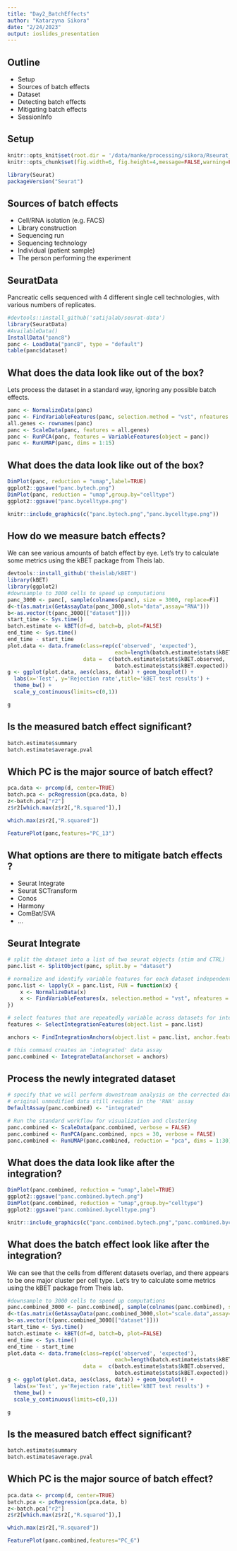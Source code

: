 ```yaml
---
title: "Day2_BatchEffects"
author: "Katarzyna Sikora"
date: "2/24/2023"
output: ioslides_presentation
---
```


## Outline

- Setup
- Sources of batch effects
- Dataset
- Detecting batch effects
- Mitigating batch effects
- SessionInfo

## Setup

```r
knitr::opts_knit$set(root.dir = '/data/manke/processing/sikora/Rseurat_wdir')
knitr::opts_chunk$set(fig.width=6, fig.height=4,message=FALSE,warning=FALSE) 
```

```r
library(Seurat)
packageVersion("Seurat")

```
## Sources of batch effects

- Cell/RNA isolation (e.g. FACS)
- Library construction
- Sequencing run
- Sequencing technology
- Individual (patient sample)
- The person performing the experiment


## SeuratData

Pancreatic cells sequenced with 4 different single cell technologies, with various numbers of replicates.

```r
#devtools::install_github('satijalab/seurat-data')
library(SeuratData)
#AvailableData()
InstallData("panc8")
panc <- LoadData("panc8", type = "default")
table(panc$dataset)
```

## What does the data look like out of the box?

Lets process the dataset in a standard way, ignoring any possible batch effects.

```r
panc <- NormalizeData(panc)
panc <- FindVariableFeatures(panc, selection.method = "vst", nfeatures = 2000)
all.genes <- rownames(panc)
panc <- ScaleData(panc, features = all.genes)
panc <- RunPCA(panc, features = VariableFeatures(object = panc))
panc <- RunUMAP(panc, dims = 1:15)
```

## What does the data look like out of the box?

```r
DimPlot(panc, reduction = "umap",label=TRUE)
ggplot2::ggsave("panc.bytech.png")
DimPlot(panc, reduction = "umap",group.by="celltype")
ggplot2::ggsave("panc.bycelltype.png")

knitr::include_graphics(c("panc.bytech.png","panc.bycelltype.png"))
```

## How do we measure batch effects?

We can see various amounts of batch effect by eye. Let's try to calculate some metrics using the kBET package from Theis lab.

```r
devtools::install_github('theislab/kBET')
library(kBET)
library(ggplot2)
#downsample to 3000 cells to speed up computations
panc_3000 <- panc[, sample(colnames(panc), size = 3000, replace=F)]
d<-t(as.matrix(GetAssayData(panc_3000,slot="data",assay="RNA")))
b<-as.vector(t(panc_3000[["dataset"]]))
start_time <- Sys.time()
batch.estimate <- kBET(df=d, batch=b, plot=FALSE)
end_time <- Sys.time()
end_time - start_time
plot.data <- data.frame(class=rep(c('observed', 'expected'), 
                                  each=length(batch.estimate$stats$kBET.observed)), 
                        data =  c(batch.estimate$stats$kBET.observed,
                                  batch.estimate$stats$kBET.expected))
g <- ggplot(plot.data, aes(class, data)) + geom_boxplot() + 
  labs(x='Test', y='Rejection rate',title='kBET test results') +
  theme_bw() +  
  scale_y_continuous(limits=c(0,1))

g
```

## Is the measured batch effect significant?

```r
batch.estimate$summary
batch.estimate$average.pval
```

## Which PC is the major source of batch effect?

```r
pca.data <- prcomp(d, center=TRUE) 
batch.pca <- pcRegression(pca.data, b)
z<-batch.pca["r2"]
z$r2[which.max(z$r2[,"R.squared"]),]

which.max(z$r2[,"R.squared"])

FeaturePlot(panc,features="PC_13")

```

## What options are there to mitigate batch effects ?

- Seurat Integrate
- Seurat SCTransform
- Conos
- Harmony
- ComBat/SVA
- ...

## Seurat Integrate

```r
# split the dataset into a list of two seurat objects (stim and CTRL)
panc.list <- SplitObject(panc, split.by = "dataset")

# normalize and identify variable features for each dataset independently
panc.list <- lapply(X = panc.list, FUN = function(x) {
    x <- NormalizeData(x)
    x <- FindVariableFeatures(x, selection.method = "vst", nfeatures = 2000)
})

# select features that are repeatedly variable across datasets for integration
features <- SelectIntegrationFeatures(object.list = panc.list)

anchors <- FindIntegrationAnchors(object.list = panc.list, anchor.features = features)

# this command creates an 'integrated' data assay
panc.combined <- IntegrateData(anchorset = anchors)

```

## Process the newly integrated dataset

```r
# specify that we will perform downstream analysis on the corrected data note that the
# original unmodified data still resides in the 'RNA' assay
DefaultAssay(panc.combined) <- "integrated"

# Run the standard workflow for visualization and clustering
panc.combined <- ScaleData(panc.combined, verbose = FALSE)
panc.combined <- RunPCA(panc.combined, npcs = 30, verbose = FALSE)
panc.combined <- RunUMAP(panc.combined, reduction = "pca", dims = 1:30)

```

## What does the data look like after the integration?

```r
DimPlot(panc.combined, reduction = "umap",label=TRUE)
ggplot2::ggsave("panc.combined.bytech.png")
DimPlot(panc.combined, reduction = "umap",group.by="celltype")
ggplot2::ggsave("panc.combined.bycelltype.png")

knitr::include_graphics(c("panc.combined.bytech.png","panc.combined.bycelltype.png"))
```

## What does the batch effect look like after the integration?

We can see that the cells from different datasets overlap, and there appears to be one major cluster per cell type. Let's try to calculate some metrics using the kBET package from Theis lab.

```r
#downsample to 3000 cells to speed up computations
panc.combined_3000 <- panc.combined[, sample(colnames(panc.combined), size = 3000, replace=F)]
d<-t(as.matrix(GetAssayData(panc.combined_3000,slot="scale.data",assay="integrated")))
b<-as.vector(t(panc.combined_3000[["dataset"]]))
start_time <- Sys.time()
batch.estimate <- kBET(df=d, batch=b, plot=FALSE)
end_time <- Sys.time()
end_time - start_time
plot.data <- data.frame(class=rep(c('observed', 'expected'), 
                                  each=length(batch.estimate$stats$kBET.observed)), 
                        data =  c(batch.estimate$stats$kBET.observed,
                                  batch.estimate$stats$kBET.expected))
g <- ggplot(plot.data, aes(class, data)) + geom_boxplot() + 
  labs(x='Test', y='Rejection rate',title='kBET test results') +
  theme_bw() +  
  scale_y_continuous(limits=c(0,1))

g
```

## Is the measured batch effect significant?

```r
batch.estimate$summary
batch.estimate$average.pval
```

## Which PC is the major source of batch effect?

```r
pca.data <- prcomp(d, center=TRUE) 
batch.pca <- pcRegression(pca.data, b)
z<-batch.pca["r2"]
z$r2[which.max(z$r2[,"R.squared"]),]

which.max(z$r2[,"R.squared"])

FeaturePlot(panc.combined,features="PC_6")

```

